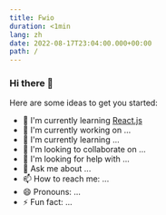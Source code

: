 ```yaml
---
title: Fwio
duration: <1min
lang: zh
date: 2022-08-17T23:04:00.000+00:00
path: /
---
```


### Hi there 👋

Here are some ideas to get you started:

- 🌱 I'm currently learning [React.js](https://reactjs.org/)
- 🔭 I'm currently working on ...
- 🌱 I'm currently learning ...
- 👯 I'm looking to collaborate on ...
- 🤔 I'm looking for help with ...
- 💬 Ask me about ...
- 📫 How to reach me: ...
- 😄 Pronouns: ...
- ⚡ Fun fact: ...